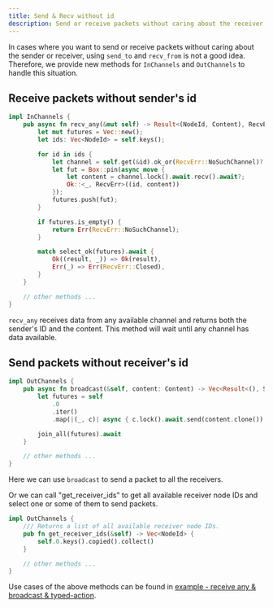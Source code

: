 ```yaml
---
title: Send & Recv without id
description: Send or receive packets without caring about the receiver or sender.
---
```


In cases where you want to send or receive packets without caring about the sender or receiver, 
using `send_to` and `recv_from` is not a good idea. Therefore, we provide new methods for `InChannels` 
and `OutChannels` to handle this situation.

## Receive packets without sender's id

```rust
impl InChannels {
    pub async fn recv_any(&mut self) -> Result<(NodeId, Content), RecvErr> {
        let mut futures = Vec::new();
        let ids: Vec<NodeId> = self.keys();

        for id in ids {
            let channel = self.get(&id).ok_or(RecvErr::NoSuchChannel)?;
            let fut = Box::pin(async move {
                let content = channel.lock().await.recv().await?;
                Ok::<_, RecvErr>((id, content))
            });
            futures.push(fut);
        }

        if futures.is_empty() {
            return Err(RecvErr::NoSuchChannel);
        }

        match select_ok(futures).await {
            Ok((result, _)) => Ok(result),
            Err(_) => Err(RecvErr::Closed),
        }
    }

    // other methods ...
}
```

`recv_any` receives data from any available channel and returns both the sender's ID and the content.
This method will wait until any channel has data available.


## Send packets without receiver's id

```rust
impl OutChannels {
    pub async fn broadcast(&self, content: Content) -> Vec<Result<(), SendErr>> {
        let futures = self
            .0
            .iter()
            .map(|(_, c)| async { c.lock().await.send(content.clone()).await });

        join_all(futures).await
    }

    // other methods ...
}

```
Here we can use `broadcast` to send a packet to all the receivers.

Or we can call "get_receiver_ids" to get all available receiver node IDs and select one or some of them to send packets.

```rust
impl OutChannels {
    /// Returns a list of all available receiver node IDs.
    pub fn get_receiver_ids(&self) -> Vec<NodeId> {
        self.0.keys().copied().collect()
    }

    // other methods ...
}
```

Use cases of the above methods can be found in [example - receive any & broadcast & typed-action](../../../../examples/receive-any-typed-action).